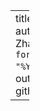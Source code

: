 ---
title: "Homework 5"
author: "Amelia Zhao"
date: '`r format(Sys.time(), "%Y-%m-%d")`'
output: github_document

---